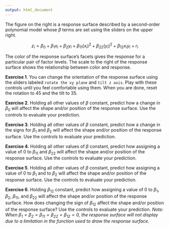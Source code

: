 ```yaml
---
output: html_document
---
```


<!-- The following script makes it possible to use the mhchem -->
<!-- latex package in a .Rmd file and to knit it into an .html file -->

```{=html}
<script type="text/x-mathjax-config">
MathJax.Hub.Config({
  TeX: {
    extensions: ["[Contrib]/mhchem/mhchem.js"]
}
});
</script>
```

<!-- place activity 1 here -->

The figure on the right is a response surface described by a second-order polynomial model whose $\beta$ terms are set using the sliders on the upper right.

$$z_i = \beta_0 + \beta_1 x_i + \beta_2 y_i + \beta_{11} (x_i)^2 + \beta_{22} (y_i)^2 + \beta_{12} x_i y_i + r_i$$

The color of the response surface's facets gives the response for a particular pair of factor levels. The scale to the right of the response surface shows the relationship between color and response. 

**Exercise 1**. You can change the orientation of the response surface using the sliders labeled `rotate the xy plane` and `tilt z axis`. Play with these controls until you feel comfortable using them. When you are done, reset the rotation to 45 and the tilt to 35.

**Exercise 2**. Holding all other values of $\beta$ constant, predict how a change in $\beta_0$ will affect the shape and/or position of the response surface. Use the controls to evaluate your prediction.

**Exercise 3**. Holding all other values of $\beta$ constant, predict how a change in the signs for $\beta_1$ and $\beta_2$ will affect the shape and/or position of the response surface. Use the controls to evaluate your prediction.

**Exercise 4**. Holding all other values of $\beta$ constant, predict how assigning a value of 0 to $\beta_{11}$ and $\beta_{22}$ will affect the shape and/or position of the response surface. Use the controls to evaluate your prediction.

**Exercise 5**. Holding all other values of $\beta$ constant, predict how assigning a value of 0 to $\beta_1$ and to $\beta_2$ will affect the shape and/or position of the response surface. Use the controls to evaluate your prediction.

**Exercise 6**. Holding $\beta_{12}$ constant, predict how assigning a value of 0 to $\beta_1$, $\beta_2$, $\beta_{11}$, and $\beta_{22}$ will affect the shape and/or position of the response surface. How does changing the sign of $\beta_{12}$ affect the shape and/or position of the response surface? Use the controls to evaluate your prediction. *Note: When $\beta_1 = \beta_2 = \beta_{11} = \beta_{22} = \beta_{12} = 0$, the response surface will not display due to a limitation in the function used to draw the response surface.*
